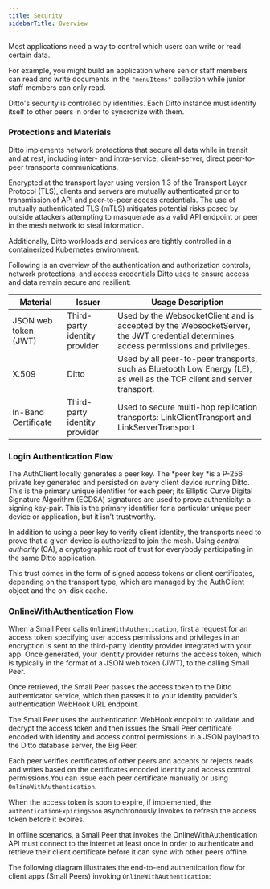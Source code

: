 ```yaml
---
title: Security
sidebarTitle: Overview
---
```

Most applications need a way to control which users can write or read certain data.&#x20;

For example, you might build an application where senior staff members can read and write documents in the `"menuItems"` collection while junior staff members can only read.

Ditto's security is controlled by identities. Each Ditto instance must identify itself to other peers in order to syncronize with them.

### Protections and Materials

Ditto implements network protections that secure all data while in transit and at rest, including inter- and intra-service, client-server, direct peer-to-peer transports communications. 

Encrypted at the transport layer using version 1.3 of the Transport Layer Protocol (TLS), clients and servers are mutually authenticated prior to transmission of API and peer-to-peer access credentials. The use of mutually authenticated TLS (mTLS) mitigates potential risks posed by outside attackers attempting to masquerade as a valid API endpoint or peer in the mesh network to steal information.

Additionally, Ditto workloads and services are tightly controlled in a containerized Kubernetes environment. 

Following is an overview of the authentication and authorization controls, network protections, and access credentials Ditto uses to ensure access and data remain secure and resilient:

| **Material**         | **Issuer**                    | **Usage Description**                                                                                                                |
| -------------------- | ----------------------------- | ------------------------------------------------------------------------------------------------------------------------------------ |
| JSON web token (JWT) | Third-party identity provider | Used by the WebsocketClient and is accepted by the WebsocketServer, the JWT credential determines access permissions and privileges. |
| X.509                | Ditto                         | Used by all peer-to-peer transports, such as Bluetooth Low Energy (LE), as well as the TCP client and server transport.              |
| In-Band Certificate  | Third-party identity provider | Used to secure multi-hop replication transports: LinkClientTransport and LinkServerTransport                                         |

### Login Authentication Flow

The AuthClient locally generates a peer key. The *peer key *is a P-256 private key generated and persisted on every client device running Ditto. This is the primary unique identifier for each peer; its Elliptic Curve Digital Signature Algorithm (ECDSA) signatures are used to prove authenticity: a signing key-pair. This is the primary identifier for a particular unique peer device or application, but it isn’t trustworthy.

In addition to using a peer key to verify client identity, the transports need to prove that a given device is authorized to join the mesh. Using *central authority* (CA), a cryptographic root of trust for everybody participating in the same Ditto application.

This trust comes in the form of signed access tokens or client certificates, depending on the transport type, which are managed by the AuthClient object and the on-disk cache.

### OnlineWithAuthentication Flow

When a Small Peer calls `OnlineWithAuthentication`, first a request for an access token specifying user access permissions and privileges in an encryption is sent to the third-party identity provider integrated with your app. Once generated, your identity provider returns the access token, which is typically in the format of a JSON web token (JWT), to the calling Small Peer.

Once retrieved, the Small Peer passes the access token to the Ditto authenticator service, which then passes it to your identity provider’s authentication WebHook URL endpoint.

The Small Peer uses the authentication WebHook endpoint to validate and decrypt the access token and then issues the Small Peer certificate encoded with identity and access control permissions in a JSON payload to the Ditto database server, the Big Peer. 

Each peer verifies certificates of other peers and accepts or rejects reads and writes based on the certificates encoded identity and access control permissions.You can issue each peer certificate manually or using `OnlineWithAuthentication`. 

When the access token is soon to expire, if implemented, the `authenticationExpiringSoon` asynchronously invokes to refresh the access token before it expires.


<Info>
In offline scenarios, a Small Peer that invokes the OnlineWithAuthentication API must connect to the internet at least once in order to authenticate and retrieve their client certificate before it can sync with other peers offline.
</Info>

The following diagram illustrates the end-to-end authentication flow for client apps (Small Peers) invoking `OnlineWithAuthentication`:

<Frame>
  <img src="/v4-4/images/image-16.webp" alt=""/>
</Frame>
